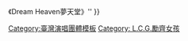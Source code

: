 {{navbox
|name = L.C.G.勵齊女孩 高雄隊
|title = L.C.G.勵齊女孩 高雄隊
|bodyclass = hlist
|above =
*[[吳軒宜|軒軒]]
*黃可蕎⁣
*婷婷
*秀智
*拉拉
*momo
*夔夔
*亮亮
*柯基
*陳泯諼
*媛媛
*Yumi
*龍龍
*卡潔塔
*小潔
*鋼鐵艾
*CPM
*卡吹娜
*慈慈

|group1 = 數位單曲
|list1 = 《夢想高雄 Dream of Kaohsiung》{{·}}《Dream Heaven夢天堂》''
}}
<noinclude>
{{collapsible option}}
[[Category:臺灣演唱團體模板]]
[[Category: L.C.G.勵齊女孩]]
</noinclude>